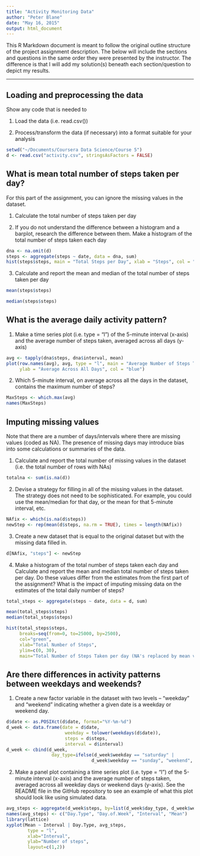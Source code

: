 ```yaml
---
title: "Activity Monitoring Data"
author: "Peter Blane"
date: "May 16, 2015"
output: html_document
---
```


This R Markdown document is meant to follow the original outline structure of the project assignment description.  The below will include the sections and questions in the same order they were presented by the instructor.  The difference is that I will add my solution(s) beneath each section/question to depict my results.

---

## Loading and preprocessing the data

Show any code that is needed to

1. Load the data (i.e. read.csv())

2. Process/transform the data (if necessary) into a format suitable for your analysis

```r
setwd("~/Documents/Coursera Data Science/Course 5")
d <- read.csv("activity.csv", stringsAsFactors = FALSE)
```

## What is mean total number of steps taken per day?

For this part of the assignment, you can ignore the missing values in the dataset.

1. Calculate the total number of steps taken per day

2. If you do not understand the difference between a histogram and a barplot, research the difference between them. Make a histogram of the total number of steps taken each day

```r
dna <- na.omit(d)
steps <- aggregate(steps ~ date, data = dna, sum)
hist(steps$steps, main = "Total Steps per Day", xlab = "Steps", col = "blue")
```

3. Calculate and report the mean and median of the total number of steps taken per day

```r
mean(steps$steps)
```
```r
median(steps$steps)
```

## What is the average daily activity pattern?

1. Make a time series plot (i.e. type = "l") of the 5-minute interval (x-axis) and the average number of steps taken, averaged across all days (y-axis)

```r
avg <- tapply(dna$steps, dna$interval, mean)
plot(row.names(avg), avg, type = "l", main = "Average Number of Steps Taken",xlab = "5 Minute Interval", 
     ylab = "Average Across All Days", col = "blue")
```

2. Which 5-minute interval, on average across all the days in the dataset, contains the maximum number of steps?

```r
MaxSteps <- which.max(avg)
names(MaxSteps)
```

## Imputing missing values

Note that there are a number of days/intervals where there are missing values (coded as NA). The presence of missing days may introduce bias into some calculations or summaries of the data.

1. Calculate and report the total number of missing values in the dataset (i.e. the total number of rows with NAs)

```r
totalna <- sum(is.na(d))
```

2. Devise a strategy for filling in all of the missing values in the dataset. The strategy does not need to be sophisticated. For example, you could use the mean/median for that day, or the mean for that 5-minute interval, etc.

```r
NAfix <- which(is.na(d$steps))
newStep <- rep(mean(d$steps, na.rm = TRUE), times = length(NAfix))
```

3. Create a new dataset that is equal to the original dataset but with the missing data filled in.
```r
d[NAfix, "steps"] <- newStep
```


4. Make a histogram of the total number of steps taken each day and Calculate and report the mean and median total number of steps taken per day. Do these values differ from the estimates from the first part of the assignment? What is the impact of imputing missing data on the estimates of the total daily number of steps?

```r
total_steps <- aggregate(steps ~ date, data = d, sum)

mean(total_steps$steps)
median(total_steps$steps)
```

```r
hist(total_steps$steps, 
     breaks=seq(from=0, to=25000, by=2500),
     col="green", 
     xlab="Total Number of Steps", 
     ylim=c(0, 30), 
     main="Total Number of Steps Taken per day (NA's replaced by mean value)")
```

## Are there differences in activity patterns between weekdays and weekends?

1. Create a new factor variable in the dataset with two levels – “weekday” and “weekend” indicating whether a given date is a weekday or weekend day.

```r
d$date <- as.POSIXct(d$date, format="%Y-%m-%d")
d_week <- data.frame(date = d$date, 
                      weekday = tolower(weekdays(d$date)), 
                      steps = d$steps, 
                      interval = d$interval)
d_week <- cbind(d_week, 
                 day_type=ifelse(d_week$weekday == "saturday" | 
                                d_week$weekday == "sunday", "weekend", "weekday"))

```

2. Make a panel plot containing a time series plot (i.e. type = "l") of the 5-minute interval (x-axis) and the average number of steps taken, averaged across all weekday days or weekend days (y-axis). See the README file in the GitHub repository to see an example of what this plot should look like using simulated data.

```r
avg_steps <- aggregate(d_week$steps, by=list(d_week$day_type, d_week$weekday, d_week$interval), mean)
names(avg_steps) <- c("Day.Type", "Day.of.Week", "Interval", "Mean")
library(lattice)
xyplot(Mean ~ Interval | Day.Type, avg_steps, 
        type = "l",  
        xlab="Interval", 
        ylab="Number of steps", 
        layout=c(1,2))
```
